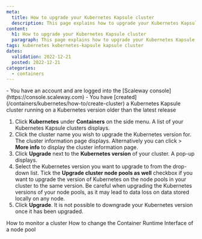 ```yaml
---
meta:
  title: How to upgrade your Kubernetes Kapsule cluster
  description: This page explains how to upgrade your Kubernetes Kapsule cluster
content:
  h1: How to upgrade your Kubernetes Kapsule cluster
  paragraph: This page explains how to upgrade your Kubernetes Kapsule cluster
tags: kubernetes kubernetes-kapsule kapsule cluster 
dates:
  validation: 2022-12-21
  posted: 2022-12-21
categories:
  - containers
---
```


<Macro id="iam-requirements" />

<Message type="requirement">
  - You have an account and are logged into the [Scaleway console](https://console.scaleway.com) 
  - You have [created](/containers/kubernetes/how-to/create-cluster) a Kubernetes Kapsule cluster running on a Kubernetes version older than the latest release
</Message>

1. Click **Kubernetes** under **Containers** on the side menu. A list of your Kubernetes Kapsule clusters displays.
2. Click the cluster name you wish to upgrade the Kubernetes version for. The cluster information page displays.
    <Message type="tip">
      Alternatively you can click <Icon name="more" /> > **More info** to display the cluster information page.
    </Message>
3. Click **Upgrade** next to the **Kubernetes version** of your cluster. A pop-up displays.
    <Lightbox src="scaleway-kubernetes-cluster-upgrade.webp" alt="" />
4. Select the Kubernetes version you want to upgrade to from the drop-down list. Tick the **Upgrade cluster node pools as well** checkbox if you want to upgrade the version of Kubernetes on the node pools in your cluster to the same version. 
    <Lightbox src="scaleway-kubernetes-version-select.webp" alt="" />
    <Message type="important">
      Be careful when upgrading the Kubernetes versions of your node pools, as it may lead to data loss on data stored locally on any node.
    </Message>
 5. Click **Upgrade**. 
    <Message type="note">
      It is not possible to downgrade your Kubernetes version once it has been upgraded. 
    </Message>

<Navigation title="See Also">
  <PreviousButton to="/containers/kubernetes/how-to/monitor-cluster/">How to monitor a cluster</PreviousButton>
  <NextButton to="/containers/kubernetes/how-to/change-container-runtime-interface/">How to change the Container Runtime Interface of a node pool</NextButton>
</Navigation>
